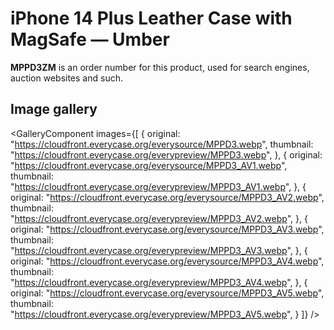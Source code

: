 
# iPhone 14 Plus Leather Case with MagSafe — Umber

<Callout type='info' emoji='👉🏻'>**MPPD3ZM** is an order number for this product, used for search engines, auction websites and such.</Callout>

## Image gallery

<GalleryComponent
    images={[
      {
        original: "https://cloudfront.everycase.org/everysource/MPPD3.webp",
        thumbnail: "https://cloudfront.everycase.org/everypreview/MPPD3.webp",
      },
      {
        original: "https://cloudfront.everycase.org/everysource/MPPD3_AV1.webp",
        thumbnail: "https://cloudfront.everycase.org/everypreview/MPPD3_AV1.webp",
      },
      {
        original: "https://cloudfront.everycase.org/everysource/MPPD3_AV2.webp",
        thumbnail: "https://cloudfront.everycase.org/everypreview/MPPD3_AV2.webp",
      },
      {
        original: "https://cloudfront.everycase.org/everysource/MPPD3_AV3.webp",
        thumbnail: "https://cloudfront.everycase.org/everypreview/MPPD3_AV3.webp",
      },
      {
        original: "https://cloudfront.everycase.org/everysource/MPPD3_AV4.webp",
        thumbnail: "https://cloudfront.everycase.org/everypreview/MPPD3_AV4.webp",
      },
      {
        original: "https://cloudfront.everycase.org/everysource/MPPD3_AV5.webp",
        thumbnail: "https://cloudfront.everycase.org/everypreview/MPPD3_AV5.webp",
      }
    ]}
  />
